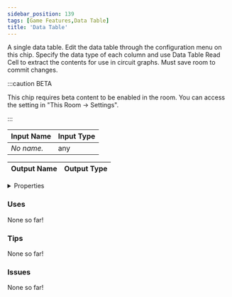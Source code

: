 ```yaml
---
sidebar_position: 139
tags: [Game Features,Data Table]
title: 'Data Table'
---
```


A single data table. Edit the data table through the configuration menu on this chip. Specify the data type of each column and use Data Table Read Cell to extract the contents for use in circuit graphs. Must save room to commit changes.

:::caution BETA

This chip requires beta content to be enabled in the room. You can access the setting in "This Room -> Settings".

:::

<IChip uuid="cf314640-805c-4ebc-958c-d10ed65ca9b8"/>

| Input Name | Input Type |
|-----------|-----------|
| *No name.* | any |

| Output Name | Output Type |
|-----------|-----------|


<details>
  <summary>Properties</summary>
  <div>
    <div>
    <table>
      <thead>
        <tr>
          <th>Is beta required?</th>
          <th>Yes</th>
        </tr>
        <tr>
          <th>Is this chip a trolling risk?</th>
          <th>No</th>
        </tr>
        <tr>
          <th>Is this chip a role assignment risk?</th>
          <th>No</th>
        </tr>
        <tr>
          <th>Chip UUID</th>
          <th>cf314640-805c-4ebc-958c-d10ed65ca9b8</th>
        </tr>
        <tr>
          <th>Room availability</th>
          <th>Available everywhere</th>
        </tr>
      </thead>
    </table>
    </div>
  </div>
</details>

### Uses

None so far!

### Tips

None so far!

### Issues

None so far!